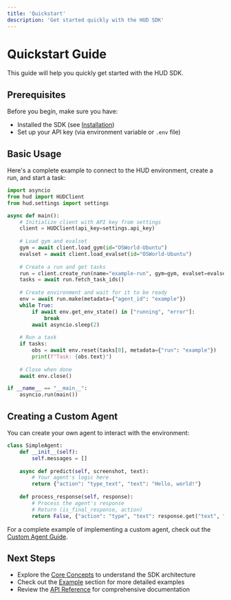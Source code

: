 ```yaml
---
title: 'Quickstart'
description: 'Get started quickly with the HUD SDK'
---
```


# Quickstart Guide

This guide will help you quickly get started with the HUD SDK.

## Prerequisites

Before you begin, make sure you have:
- Installed the SDK (see [Installation](/installation))
- Set up your API key (via environment variable or `.env` file)

## Basic Usage

Here's a complete example to connect to the HUD environment, create a run, and start a task:

```python
import asyncio
from hud import HUDClient
from hud.settings import settings

async def main():
    # Initialize client with API key from settings
    client = HUDClient(api_key=settings.api_key)
    
    # Load gym and evalset
    gym = await client.load_gym(id="OSWorld-Ubuntu")
    evalset = await client.load_evalset(id="OSWorld-Ubuntu")
    
    # Create a run and get tasks
    run = client.create_run(name="example-run", gym=gym, evalset=evalset)
    tasks = await run.fetch_task_ids()
    
    # Create environment and wait for it to be ready
    env = await run.make(metadata={"agent_id": "example"})
    while True:
        if await env.get_env_state() in ["running", "error"]:
            break
        await asyncio.sleep(2)
    
    # Run a task
    if tasks:
        obs = await env.reset(tasks[0], metadata={"run": "example"})
        print(f"Task: {obs.text}")
    
    # Close when done
    await env.close()

if __name__ == "__main__":
    asyncio.run(main())
```

## Creating a Custom Agent

You can create your own agent to interact with the environment:

```python
class SimpleAgent:
    def __init__(self):
        self.messages = []
        
    async def predict(self, screenshot, text):
        # Your agent's logic here
        return {"action": "type_text", "text": "Hello, world!"}
    
    def process_response(self, response):
        # Process the agent's response
        # Return (is_final_response, action)
        return False, {"action": "type", "text": response.get("text", "")}
```

For a complete example of implementing a custom agent, check out the [Custom Agent Guide](/examples/custom-agent).

## Next Steps

- Explore the [Core Concepts](/concepts/client) to understand the SDK architecture
- Check out the [Example](/examples/basic) section for more detailed examples
- Review the [API Reference](/api-reference/client) for comprehensive documentation 